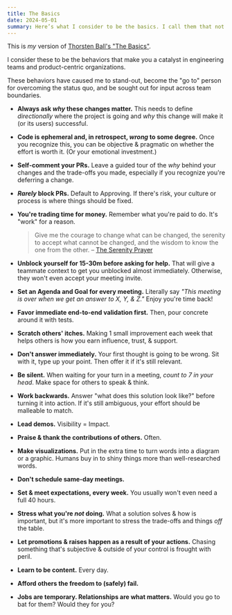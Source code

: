 ```yaml
---
title: The Basics
date: 2024-05-01
summary: Here’s what I consider to be the basics. I call them that not because they’re easy, but because they’re fundamental. The foundation on which your advanced skills and expertise rest. Multipliers and nullifiers, makers and breakers of everything you do.
---
```


This is _my_ version of [Thorsten Ball's "The Basics"](https://registerspill.thorstenball.com/p/the-basics).

I consider these to be the behaviors that make you a catalyst in engineering teams and product-centric organizations.

These behaviors have caused me to stand-out, become the "go to" person for overcoming the status quo, and be sought out for input across team boundaries.

- **Always ask _why_ these changes matter.**  This needs to define _directionally_ where the project is going and _why_ this change will make it (or its users) successful.
- **Code is ephemeral and, in retrospect, _wrong_ to some degree.** Once you recognize this, you can be objective & pragmatic on whether the effort is worth it. (Or your emotional investment.)
- **Self-comment your PRs.** Leave a guided tour of the _why_ behind your changes and the trade-offs you made, especially if you recognize you're deferring a change.
- **_Rarely_ block PRs.** Default to Approving. If there's risk, your culture or process is where things should be fixed.
- **You're trading time for money.** Remember what you're paid to do. It's "work" for a reason.

    > Give me the courage to change what can be changed, the serenity to accept what cannot be changed, and the wisdom to know the one from the other.
    > – [The Serenity Prayer](https://en.wikipedia.org/wiki/Serenity_Prayer)

- **Unblock yourself for 15-30m before asking for help.** That will give a teammate context to get you unblocked almost immediately. Otherwise, they won't even accept your meeting invite.
- **Set an Agenda and Goal for every meeting.** Literally say _"This meeting is over when we get an answer to X, Y, & Z."_ Enjoy you're time back!
- **Favor immediate end-to-end validation first.** Then, pour concrete around it with tests. 
- **Scratch others' itches.** Making 1 small improvement each week that helps others is how you earn influence, trust, & support.
- **Don't answer immediately.** Your first thought is going to be wrong. Sit with it, type up your point. Then offer it if it's still relevant.
- **Be silent.** When waiting for your turn in a meeting, _count to 7 in your head_. Make space for others to speak & think.
- **Work backwards.** Answer "what does this solution look like?" before turning it into action. If it's still ambiguous, your effort should be malleable to match.
- **Lead demos.** Visibility = Impact.
- **Praise & thank the contributions of others.** Often.
- **Make visualizations.** Put in the extra time to turn words into a diagram or a graphic.  Humans buy in to shiny things more than well-researched words.
- **Don't schedule same-day meetings.**
- **Set & meet expectations, every week.**  You usually won't even need a full 40 hours.
- **Stress what you're _not_ doing.** What a solution solves & how is important, but it's more important to stress the trade-offs and things _off_ the table.
- **Let promotions & raises happen as a result of your actions.** Chasing something that's subjective & outside of your control is frought with peril.
- **Learn to be content.** Every day.
- **Afford others the freedom to (safely) fail.**
- **Jobs are temporary. Relationships are what matters.** Would you go to bat for them? Would they for you?
